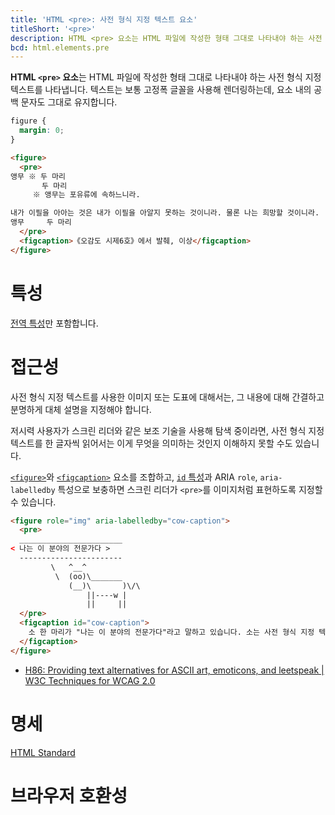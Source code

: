 ```yaml
---
title: 'HTML <pre>: 사전 형식 지정 텍스트 요소'
titleShort: '<pre>'
description: HTML <pre> 요소는 HTML 파일에 작성한 형태 그대로 나타내야 하는 사전 형식 지정 텍스트를 나타냅니다.
bcd: html.elements.pre
---
```


**HTML `<pre>` 요소**는 HTML 파일에 작성한 형태 그대로 나타내야 하는 사전 형식 지정 텍스트를 나타냅니다. 텍스트는 보통 고정폭 글꼴을 사용해 렌더링하는데, 요소 내의 공백 문자도 그대로 유지합니다.

```css hidden name=demo
figure {
  margin: 0;
}
```

```html hidden name=demo
<figure>
  <pre>
앵무 ※ 두 마리
       두 마리
     ※ 앵무는 포유류에 속하느니라.

내가 이필을 아아는 것은 내가 이필을 아알지 못하는 것이니라. 물론 나는 희망할 것이니라.
앵무	   두 마리
  </pre>
  <figcaption>《오감도 시제6호》에서 발췌, 이상</figcaption>
</figure>
```

<LiveExample height={240} lang="html" name="demo" />

# 특성

[전역 특성](/docs/Web/HTML/Global_attributes)만 포함합니다.

# 접근성

사전 형식 지정 텍스트를 사용한 이미지 또는 도표에 대해서는, 그 내용에 대해 간결하고 분명하게 대체 설명을 지정해야 합니다.

저시력 사용자가 스크린 리더와 같은 보조 기술을 사용해 탐색 중이라면, 사전 형식 지정 텍스트를 한 글자씩 읽어서는 이게 무엇을 의미하는 것인지 이해하지 못할 수도 있습니다.

[`<figure>`](./figure)와 [`<figcaption>`](./figcaption) 요소를 조합하고, [`id` 특성](/docs/Web/HTML/Global_attributes#term-id)과 ARIA `role`, `aria-labelledby` 특성으로 보충하면 스크린 리더가 `<pre>`를 이미지처럼 표현하도록 지정할 수 있습니다.

```html hidden name=accessibility
<figure role="img" aria-labelledby="cow-caption">
  <pre>
  _______________________
< 나는 이 분야의 전문가다 >
  -----------------------
         \   ^__^
          \  (oo)\_______
             (__)\       )\/\
                 ||----w |
                 ||     ||
  </pre>
  <figcaption id="cow-caption">
    소 한 마리가 "나는 이 분야의 전문가다"라고 말하고 있습니다. 소는 사전 형식 지정 텍스트로 그려져있습니다.
  </figcaption>
</figure>
```

<LiveExample name="accessibility" />

- [H86: Providing text alternatives for ASCII art, emoticons, and leetspeak | W3C Techniques for WCAG 2.0](https://www.w3.org/TR/WCAG20-TECHS/H86.html)

# 명세

[HTML Standard](https://html.spec.whatwg.org/multipage/grouping-content.html#the-pre-element)

# 브라우저 호환성

<BrowserCompat data={props.bcd} />
